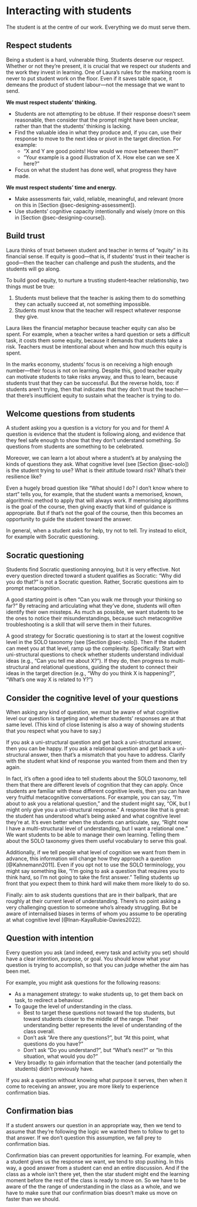 # Interacting with students {#sec-interact-w-students}

The student is at the centre of our work.
Everything we do must serve them.


## Respect students

Being a student is a hard, vulnerable thing.
Students deserve our respect.
Whether or not they're present, it is crucial that we respect our students and the work they invest in learning.
One of Laura's rules for the marking room is never to put student work on the floor.
Even if it saves table space, it demeans the product of student labour—not the message that we want to send.

**We must respect students' thinking.**

- Students are not attempting to be obtuse.
If their response doesn't seem reasonable, then consider that the prompt might have been unclear, rather than that the students' thinking is lacking.
- Find the valuable idea in what they produce and, if you can, use their response to move to the next idea or pivot in the target direction. For example:
  - "X and Y are good points! How would we move between them?"
  - "Your example is a good illustration of X. How else can we see X here?"
- Focus on what the student has done well, what progress they have made.


**We must respect students' time and energy.**

- Make assessments fair, valid, reliable, meaningful, and relevant (more on this in [Section @sec-designing-assessment]).
- Use students' cognitive capacity intentionally and wisely (more on this in [Section @sec-designing-course]).


## Build trust {#sec-build-trust}

Laura thinks of trust between student and teacher in terms of "equity" in its financial sense.
If equity is good—that is, if students' trust in their teacher is good—then the teacher can challenge and push the students, and the students will go along.

To build good equity, to nurture a trusting student–teacher relationship, two things must be true:

1. Students must believe that the teacher is asking them to do something they can actually succeed at, not something impossible.
2. Students must know that the teacher will respect whatever response they give.

Laura likes the financial metaphor because teacher equity can also be spent.
For example, when a teacher writes a hard question or sets a difficult task, it costs them some equity, because it demands that students take a risk.
Teachers must be intentional about when and how much this equity is spent.

In the marks economy, students' focus is on receiving a high enough number—their focus is not on learning.
Despite this, good teacher equity can motivate students to take risks anyway, and thus to learn, because students trust that they can be successful.
But the reverse holds, too: if students aren't trying, then that indicates that they don't trust the teacher—that there's insufficient equity to sustain what the teacher is trying to do.


## Welcome questions from students

A student asking you a question is a victory for you and for them!
A question is evidence that the student is following along, and evidence that they feel safe enough to show that they don't understand something.
So questions from students are something to be celebrated.

Moreover, we can learn a lot about where a student's at by analysing the kinds of questions they ask.
What cognitive level (see [Section @sec-solo]) is the student trying to use? 
What is their attitude toward risk?
What's their resilience like?

Even a hugely broad question like "What should I do? I don't know where to start" tells you, for example, that the student wants a memorised, known, algorithmic method to apply that will always work.
If memorising algorithms is the goal of the course, then giving exactly that kind of guidance is appropriate.
But if that's not the goal of the course, then this becomes an opportunity to guide the student toward the answer.

In general, when a student asks for help, try not to tell.
Try instead to elicit, for example with Socratic questioning.


## Socratic questioning {#sec-socratic}

Students find Socratic questioning annoying, but it is very effective.
Not every question directed toward a student qualifies as Socratic: "Why did you do that?" is not a Socratic question.
Rather, Socratic questions aim to prompt metacognition.

A good starting point is often "Can you walk me through your thinking so far?"
By retracing and articulating what they've done, students will often identify their own missteps.
As much as possible, we want students to be the ones to notice their misunderstandings, because such metacognitive troubleshooting is a skill that will serve them in their futures.

A good strategy for Socratic questioning is to start at the lowest cognitive level in the SOLO taxonomy (see [Section @sec-solo]).
Then if the student can meet you at that level, ramp up the complexity.
Specifically: Start with uni-structural questions to check whether students understand individual ideas (e.g., "Can you tell me about X?").
If they do, then progress to multi-structural and relational questions, guiding the student to connect their ideas in the target direction (e.g., "Why do you think X is happening?", "What's one way X is related to Y?")


## Consider the cognitive level of your questions {#sec-cog-level-qs}

When asking any kind of question, we must be aware of what cognitive level our question is targeting and whether students' responses are at that same level.
(This kind of close listening is also a way of showing students that you respect what you have to say.)

If you ask a uni-structural question and get back a uni-structural answer, then you can be happy.
If you ask a relational question and get back a uni-structural answer, then that's a mismatch that you have to address.
Clarify with the student what kind of response you wanted from them and then try again.

In fact, it's often a good idea to tell students about the SOLO taxonomy, tell them that there are different levels of cognition that they can apply.
Once students are familiar with these different cognitive levels, then you can have very fruitful metacognitive conversations.
For example, you can say, "I'm about to ask you a relational question," and the student might say, "OK, but I might only give you a uni-structural response."
A response like that is great: the student has understood what's being asked and what cognitive level they're at.
It's even better when the students can articulate, say, "Right now I have a multi-structural level of understanding, but I want a relational one."
We want students to be able to manage their own learning.
Telling them about the SOLO taxonomy gives them useful vocabulary to serve this goal.

Additionally, if we tell people what level of cognition we want from them in advance, this information will change how they approach a question [@Kahnemann2011].
Even if you opt not to use the SOLO terminology, you might say something like, "I'm going to ask a question that requires you to think hard, so I'm not going to take the first answer."
Telling students up front that you expect them to think hard will make them more likely to do so.

Finally: aim to ask students questions that are in their ballpark, that are roughly at their current level of understanding.
There's no point asking a very challenging question to someone who's already struggling.
But be aware of internalised biases in terms of whom you assume to be operating at what cognitive level [@Inan-KayaRubie-Davies2022].


## Question with intention

Every question you ask (and indeed, every task and activity you set) should have a clear intention, purpose, or goal.
You should know what your question is trying to accomplish, so that you can judge whether the aim has been met.

For example, you might ask questions for the following reasons:

- As a management strategy: to wake students up, to get them back on task, to redirect a behaviour.
- To gauge the level of understanding in the class.
  - Best to target these questions not toward the top students, but toward students closer to the middle of the range. 
  Their understanding better represents the level of understanding of the class overall.
  - Don't ask "Are there any questions?", but "At this point, what questions do you have?"
  - Don't ask "Do you understand?", but "What's next?" or "In this situation, what would you do?"
- Very broadly: to gain information that the teacher (and potentially the students) didn't previously have.

If you ask a question without knowing what purpose it serves, then when it come to receiving an answer, you are more likely to experience confirmation bias.


## Confirmation bias

If a student answers our question in an appropriate way, then we tend to assume that they're following the logic we wanted them to follow to get to that answer.
If we don't question this assumption, we fall prey to confirmation bias.

Confirmation bias can prevent opportunities for learning.
For example, when a student gives us the response we want, we tend to stop pushing.
In this way, a good answer from a student can end an entire discussion.
And if the class as a whole isn't there yet, then the star student might end the learning moment before the rest of the class is ready to move on.
So we have to be aware of the the range of understanding in the class as a whole, and we have to make sure that our confirmation bias doesn't make us move on faster than we should.
